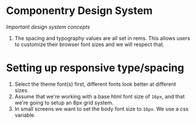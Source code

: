 # Componentry Design System

_Important design system concepts_

1. The spacing and typography values are all set in rems. This allows users to customize
   their browser font sizes and we will respect that.

# Setting up responsive type/spacing

1. Select the theme font(s) first, different fonts look better at different sizes.
1. Assume that we're working with a base html font size of `16px`, and that we're going to
   setup an 8px grid system.
1. In small screens we want to set the body font size to `16px`. We use a css variable.
